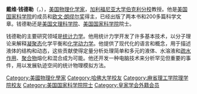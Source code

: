 {{Unreferenced|time=2019-11-30}}
'''戴维·钱德勒'''（{{lang-en|David Chandler}}，{{bd|1944年|10月15日|2017年|4月17日|Chandler}}），[[美国|美国]][[物理学家|物理]][[化学家|化学家]]，[[加利福尼亚大学伯克利分校|加利福尼亚大学伯克利分校]]教授。他是[[美国国家科学院|美国国家科学院]]的成员和[[歐文·朗繆爾|欧文·朗缪尔奖]]得主，已经出版了两本书和200多篇科学文章。钱德勒还是[[美国文理科学院|美国文理科学院]]、[[美国国家科学院|美国国家科学院]]院士。

钱德勒的主要研究领域是[[统计力学|统计力学]]。他用统计力学开发了许多基本技术，以分子理论来解释[[凝聚态|凝聚态]]化学平衡和[[化学动力学|化学动力学]]。他提供了现代化的语言和概念，用于描述液体的结构和动态，这些贡献使得定量分析处理简单和多元的液体、水溶液和[[疏水作用|疏水作用]]、[[聚合物|聚合物]]熔化和混合成为可能。他还开发一种电脑技术来分析罕见但重要的事件，用以发展轨迹空间的统计物理模拟方法。

{{Authority control}}
{{DEFAULTSORT:Chandler, David}}
[[Category:美國物理化學家|Category:美國物理化學家]]
[[Category:哈佛大学校友|Category:哈佛大学校友]]
[[Category:麻省理工学院理学院校友|Category:麻省理工学院理学院校友]]
[[Category:美国国家科学院院士|Category:美国国家科学院院士]]
[[Category:皇家学会外籍会员|Category:皇家学会外籍会员]]